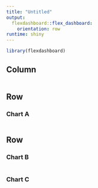 ```yaml
---
title: "Untitled"
output: 
  flexdashboard::flex_dashboard:
    orientation: row
runtime: shiny
---
```


```r
library(flexdashboard)
```

Column {.sidebar}
-----------------------------------------------------------------------

```r

```


Row
-----------------------------------------------------------------------

### Chart A

```r

```

Row {.tabset .tabset-fade}
-----------------------------------------------------------------------

### Chart B

```r

```

### Chart C

```r

```

